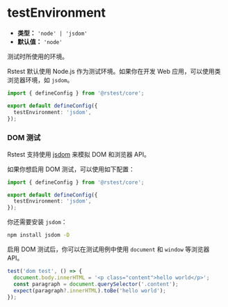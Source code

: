 # testEnvironment

- **类型：** `'node' | 'jsdom'`
- **默认值：** `'node'`

测试时所使用的环境。

Rstest 默认使用 Node.js 作为测试环境。如果你在开发 Web 应用，可以使用类浏览器环境，如 `jsdom`。

```ts title="rstest.config.ts"
import { defineConfig } from '@rstest/core';

export default defineConfig({
  testEnvironment: 'jsdom',
});
```

### DOM 测试

Rstest 支持使用 [jsdom](https://github.com/jsdom/jsdom) 来模拟 DOM 和浏览器 API。

如果你想启用 DOM 测试，可以使用如下配置：

```ts title="rstest.config.ts"
import { defineConfig } from '@rstest/core';

export default defineConfig({
  testEnvironment: 'jsdom',
});
```

你还需要安装 `jsdom`：

```bash
npm install jsdom -D
```

启用 DOM 测试后，你可以在测试用例中使用 `document` 和 `window` 等浏览器 API。

```ts
test('dom test', () => {
  document.body.innerHTML = '<p class="content">hello world</p>';
  const paragraph = document.querySelector('.content');
  expect(paragraph?.innerHTML).toBe('hello world');
});
```
